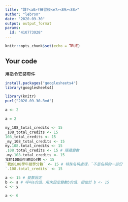 ---
title: "課?<a0>?練習模<e7><89><88>"
author: "lebron"
date: "2020-09-30"
output: output_format
params:
  id: "410773028"
---

```{r setup, include=FALSE}
knitr::opts_chunk$set(echo = TRUE)
```

## Your code
用指令安裝套件
```{r}
install.packages("googlesheets4")
library(googlesheets4)

```

```{r}
library(knitr)
purl("2020-09-30.Rmd")
```

```{r}
a <- 2
```


```{r}
a = 2
```

```{r}
my_108_total_credits <- 15
_108_total_credits <- 15
108_total_credits <- 15
_my_108_total_credits <- 15
my.108.total_credits <- 15
.108.total_credits <- 15 # 隱藏變數
.my.108.total_credits <- 15
我的108學年總學分數 <- 15
`我的108學年總學分數` <- 15 # 特殊名稱處理，`不是名稱的一部份
`.108.total_credits` <- 15
```
```{r}
a <- 15 # 變數設定
b <- a # 呼叫a的值，用來設定變數b的值，相當於 b <- 15
c <- y
```

```{r}
a <- 6
```

